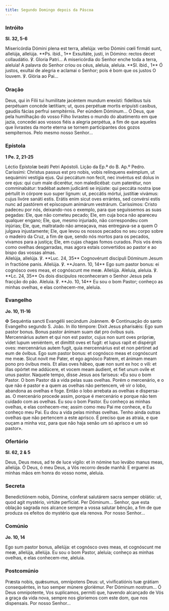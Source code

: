 ```yaml
---
title: Segundo Domingo depois da Páscoa
---
```


### Intróito

**Sl. 32, 5-6**

<div class="side-by-side not-content">
  <span>
    Misericórdia Dómini plena est terra, allelúja: verbo Dómini cœli firmáti
    sunt, allelúja, allelúja. **Ps. ibid., 1** Exsultáte, justi, in Dómino:
    rectos decet collaudátio. ℣. Gloria Patri...
  </span>
  <span>
    A misericórdia do Senhor enche toda a terra, aleluia! A palavra do Senhor
    criou os céus, aleluia, aleluia. **Sl. ibid., 1** Ó justos, exultai de
    alegria e aclamai o Senhor; pois é bom que os justos O louvem. ℣. Glória ao
    Pai...
  </span>
</div>

### Oração

<div class="side-by-side not-content">
  <span>
    Deus, qui in Filii tui humilitate jacéntem mundum erexísti: fidelibus tuis
    perpétuam concéde lætítiam; ut, quos perpétuæ mortis eripuísti casibus,
    gaudiis fácias perfrui sempitérnis. Per eúndem Dóminum...
  </span>
  <span>
    Ó Deus, que pela humilhação do vosso Filho livrastes o mundo do abatimento
    em que jazia, concedei aos vossos fiéis a alegria perpétua, a fim de que
    aqueles que livrastes da morte eterna se tornem participantes dos gozos
    sempiternos. Pelo mesmo nosso Senhor...
  </span>
</div>

### Epístola

**1 Pe. 2, 21-25**

<div class="side-by-side not-content">
  <span>Léctio Epístolæ beáti Petri Apóstoli.</span>
  <span>Lição da Ep.ª do B. Ap.º Pedro.</span>
  <span>
    Caríssimi: Christus passus est pro nobis, vobis relínquens exémplum, ut
    sequámini vestígia ejus. Qui peccátum non fecit, nec invéntus est dolus in
    ore ejus: qui cum male dicerétur, non maledicébat: cum paterétur, non
    comminabátur: tradébat autem judicánti se injúste: qui peccáta nostra ipse
    pértulit in córpore suo super lignum: ut, peccátis mórtui, justítiæ vivámus:
    cujus livóre sanáti estis. Erátis enim sicut oves errántes, sed convérsi
    estis nunc ad pastórem et epíscopum animárum vestrárum.
  </span>
  <span>
    Caríssimos: Cristo padeceu por nós, deixando-nos o exemplo, para que
    seguíssemos as suas pegadas: Ele, que não cometeu pecado; Ele, em cuja boca
    não apareceu qualquer engano; Ele, que, mesmo injuriado, não correspondeu
    com injúrias; Ele, que, maltratado não ameaçava, mas entregava-se a quem O
    julgava injustamente; Ele, que levou os nossos pecados no seu corpo sobre o
    madeiro da Cruz, a fim de que, sendo nós mortos para os pecados, vivamos
    para a justiça; Ele, em cujas chagas fomos curados. Pois vós éreis como
    ovelhas desgarradas, mas agora estais convertidos ao pastor e ao bispo das
    vossas almas.
  </span>
</div>

<div class="side-by-side not-content">
  <span>
    Allelúja, allelúja. ℣. **Luc. 24, 35** Cognovérunt discípuli Dóminum Jesum
    in fractióne panis. Allelúja. ℣. **Joann. 10, 14** Ego sum pastor bonus: ei
    cognósco oves meas, et cognóscunt me meæ. Allelúja.
  </span>
  <span>
    Aleluia, aleluia. ℣. **Lc. 24, 35** Os dois discípulos reconheceram o Senhor
    Jesus pela fracção do pão. Aleluia. ℣. **Jo. 10, 14** Eu sou o bom Pastor;
    conheço as minhas ovelhas, e elas conhecem-me, aleluia.
  </span>
</div>

### Evangelho

**Jo. 10, 11-16**

<div class="side-by-side not-content">
  <span>
    <span class="text-red-500">✠</span> Sequéntia sancti Evangélii secúndum
    Joánnem.
  </span>
  <span>
    <span class="text-red-500">✠</span> Continuação do santo Evangelho segundo
    S. João.
  </span>
  <span>
    In illo témpore: Dixit Jesus pharisǽis: Ego sum pastor bonus. Bonus pastor
    ánimam suam dat pro óvibus suis. Mercennárius autem et qui non est pastor,
    cujus non sunt oves própriæ, videt lupum veniéntem, et dimíttit oves et
    fugit: et lupus rapit et dispérgit oves: mercennárius autem fugit, quia
    mercennárius est et non pértinet ad eum de óvibus. Ego sum pastor bonus: et
    cognósco meas et cognóscunt me meæ. Sicut novit me Pater, et ego agnósco
    Patrem, et ánimam meam pono pro óvibus meis. Et alias oves hábeo, quæ non
    sunt ex hoc o vili: et illas opórtet me addúcere, et vocem meam áudient, et
    fiet unum ovíle et unus pastor.
  </span>
  <span>
    Naquele tempo, disse Jesus aos fariseus: «Eu sou o bom Pastor. O bom Pastor
    dá a vida pelas suas ovelhas. Porém o mercenário, e o que não é pastor e a
    quem as ovelhas não pertencem, vê vir o lobo, abandona as ovelhas e foge.
    Então o lobo arrebata as ovelhas e dispersa-as. O mercenário procede assim,
    porque é mercenário e porque não tem cuidado com as ovelhas. Eu sou o bom
    Pastor. Eu conheço as minhas ovelhas, e elas conhecem-me; assim como meu Pai
    me conhece, e Eu conheço meu Pai. Eu dou a vida pelas minhas ovelhas. Tenho
    ainda outras ovelhas que não pertencem a este aprisco. É preciso que as
    atraia, e que ouçam a minha voz, para que não haja senão um só aprisco e um
    só pastor».
  </span>
</div>

### Ofertório

**Sl. 62, 2 & 5**

<div class="side-by-side not-content">
  <span>
    Deus, Deus meus, ad te de luce vígilo: et in nómine tuo levábo manus meas,
    allelúja.
  </span>
  <span>
    Ó Deus, ó meu Deus, a Vós recorro desde manhã: E erguerei as minhas mãos em
    honra do vosso nome, aleluia.
  </span>
</div>

### Secreta

<div class="side-by-side not-content">
  <span>
    Benedictiónem nobis, Dómine, cónferat salutárem sacra semper oblátio: ut,
    quod agit mystério, virtúte perfíciat. Per Dóminum...
  </span>
  <span>
    Senhor, que esta oblação sagrada nos alcance sempre a vossa salutar bênção,
    a fim de que produza os efeitos do mystério que ela renova. Por nosso
    Senhor...
  </span>
</div>

### Comúnio

**Jo. 10, 14**

<div class="side-by-side not-content">
  <span>
    Ego sum pastor bonus, allelúja: et cognósco oves meas, et cognóscunt me meæ,
    allelúja, allelúja.
  </span>
  <span>
    Eu sou o bom Pastor, aleluia; conheço as minhas ovelhas, e elas conhecem-me,
    aleluia.
  </span>
</div>

### Postcomúnio

<div class="side-by-side not-content">
  <span>
    Præsta nobis, quǽsumus, omnípotens Deus: ut, vivificatiónis tuæ grátiam
    consequéntes, in tuo semper múnere gloriémur. Per Dóminum nostrum...
  </span>
  <span>
    Ó Deus omnipotente, Vos suplicamos, permiti que, havendo alcançado de Vós a
    graça da vida nova, sempre nos gloriemos com este dom, que nos dispensais.
    Por nosso Senhor...
  </span>
</div>
